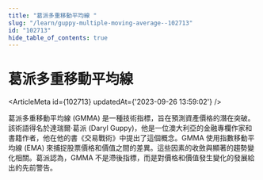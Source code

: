 ```yaml
---
title: "葛派多重移動平均線 "
slug: "/learn/guppy-multiple-moving-average--102713"
id: "102713"
hide_table_of_contents: true
---
```



# 葛派多重移動平均線 

<ArticleMeta id={102713} updatedAt={'2023-09-26 13:59:02'} />
<div className='border-solid border-b border-t-0 my-4 border-[var(--ifm-color-gray-300)]' />

葛派多重移動平均線 (GMMA) 是一種技術指標，旨在預測資產價格的潛在突破。該術語得名於達瑞爾·葛派 (Daryl Guppy)，他是一位澳大利亞的金融專欄作家和書籍作者，他在他的書《交易戰術》中提出了這個概念。GMMA 使用指數移動平均線 (EMA) 來捕捉股票價格和價值之間的差異。這些因素的收斂與顯著的趨勢變化相關。葛派認為，GMMA 不是滯後指標，而是對價格和價值發生變化的發展給出的先前警告。
